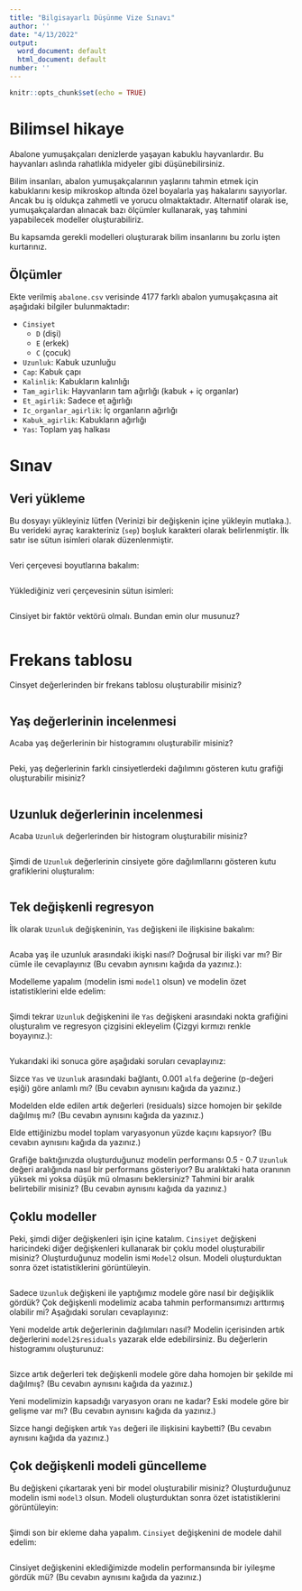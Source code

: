 ```yaml
---
title: "Bilgisayarlı Düşünme Vize Sınavı"
author: ''
date: "4/13/2022"
output:
  word_document: default
  html_document: default
number: ''
---
```


```r
knitr::opts_chunk$set(echo = TRUE)
```

# Bilimsel hikaye

Abalone yumuşakçaları denizlerde yaşayan kabuklu hayvanlardır. Bu hayvanları aslında rahatlıkla midyeler gibi düşünebilirsiniz.

Bilim insanları, abalon yumuşakçalarının yaşlarını tahmin etmek için kabuklarını kesip mikroskop altında özel boyalarla yaş hakalarını sayıyorlar. Ancak bu iş oldukça zahmetli ve yorucu olmaktaktadır. Alternatif olarak ise, yumuşakçalardan alınacak bazı ölçümler kullanarak, yaş tahmini yapabilecek modeller oluşturabiliriz.

Bu kapsamda gerekli modelleri oluşturarak bilim insanlarını bu zorlu işten kurtarınız.

## Ölçümler

Ekte verilmiş `abalone.csv` verisinde 4177 farklı abalon yumuşakçasına ait aşağıdaki bilgiler bulunmaktadır:

+ `Cinsiyet`
  + `D` (dişi)
  + `E` (erkek)
  + `C` (çocuk)
+ `Uzunluk`: Kabuk uzunluğu
+ `Cap`: Kabuk çapı
+ `Kalinlik`: Kabukların kalınlığı
+ `Tam_agirlik`: Hayvanların tam ağırlığı (kabuk + iç organlar)
+ `Et_agirlik`: Sadece et ağırlığı
+ `Ic_organlar_agirlik`: İç organların ağırlığı
+ `Kabuk_agirlik`: Kabukların ağırlığı
+ `Yas`: Toplam yaş halkası

# Sınav

## Veri yükleme 

Bu dosyayı yükleyiniz lütfen (Verinizi bir değişkenin içine yükleyin mutlaka.). Bu verideki ayraç karakteriniz (`sep`) boşluk karakteri olarak belirlenmiştir. İlk satır ise sütun isimleri olarak düzenlenmiştir.

```r

```

Veri çerçevesi boyutlarına bakalım:

```r

```

Yüklediğiniz veri çerçevesinin sütun isimleri:

```r

```

Cinsiyet bir faktör vektörü olmalı. Bundan emin olur musunuz?

```r

```

# Frekans tablosu

Cinsyet değerlerinden bir frekans tablosu oluşturabilir misiniz?

```r

```

## Yaş değerlerinin incelenmesi

Acaba yaş değerlerinin bir histogramını oluşturabilir misiniz?

```r

```

Peki, yaş değerlerinin farklı cinsiyetlerdeki dağılımını gösteren kutu grafiği oluşturabilir misiniz?

```r

```

## Uzunluk değerlerinin incelenmesi

Acaba `Uzunluk` değerlerinden bir histogram oluşturabilir misiniz?

```r

```

Şimdi de `Uzunluk` değerlerinin cinsiyete göre dağılımllarını gösteren kutu grafiklerini oluşturalım:

```r

```

## Tek değişkenli regresyon

İlk olarak `Uzunluk` değişkeninin, `Yas` değişkeni ile ilişkisine bakalım:

```r

```
Acaba yaş ile uzunluk arasındaki ikişki nasıl? Doğrusal bir ilişki var mı? Bir cümle ile cevaplayınız (Bu cevabın aynısını kağıda da yazınız.):

>
>
>

Modelleme yapalım (modelin ismi `model1` olsun) ve modelin özet istatistiklerini elde edelim:

```r

```

Şimdi tekrar `Uzunluk` değişkenini ile `Yas` değişkeni arasındaki nokta grafiğini oluşturalım ve regresyon çizgisini ekleyelim (Çizgyi kırmızı renkle boyayınız.):

```r

```
Yukarıdaki iki sonuca göre aşağıdaki soruları cevaplayınız:

Sizce `Yas` ve `Uzunluk` arasındaki bağlantı, 0.001 `alfa` değerine (p-değeri eşiği) göre anlamlı mı? (Bu cevabın aynısını kağıda da yazınız.)

>
>
>

Modelden elde edilen artık değerleri (residuals) sizce homojen bir şekilde dağılmış mı? (Bu cevabın aynısını kağıda da yazınız.)

> 
>
>

Elde ettiğinizbu model toplam varyasyonun yüzde kaçını kapsıyor? (Bu cevabın aynısını kağıda da yazınız.)

>
>
>

Grafiğe baktığınızda oluşturduğunuz modelin performansı 0.5 - 0.7 `Uzunluk` değeri aralığında nasıl bir performans gösteriyor? Bu aralıktaki hata oranının yüksek mi yoksa düşük mü olmasını beklersiniz?
Tahmini bir aralık belirtebilir misiniz? (Bu cevabın aynısını kağıda da yazınız.)

> 
>
>
>

## Çoklu modeller

Peki, şimdi diğer değişkenleri işin içine katalım. `Cinsiyet` değişkeni haricindeki diğer değişkenleri kullanarak bir çoklu model oluşturabilir misiniz? Oluşturduğunuz modelin ismi `Model2` olsun. Modeli oluşturduktan sonra özet istatistiklerini görüntüleyin.

```r

```

Sadece `Uzunluk` değişkeni ile yaptığımız modele göre nasıl bir değişiklik gördük? Çok değişkenli modelimiz acaba tahmin performansımızı arttırmış olabilir mi? Aşağıdaki soruları cevaplayınız:

Yeni modelde artık değerlerinin dağılımıları nasıl? Modelin içerisinden artık değerlerini `model2$residuals` yazarak elde edebilirsiniz. Bu değerlerin histogramını oluşturunuz:

```r

```

Sizce artık değerleri tek değişkenli modele göre daha homojen bir şekilde mi dağılmış? (Bu cevabın aynısını kağıda da yazınız.)

> 
>
>

Yeni modelimizin kapsadığı varyasyon oranı ne kadar? Eski modele göre bir gelişme var mı? (Bu cevabın aynısını kağıda da yazınız.)

>
>
>

Sizce hangi değişken artık `Yas` değeri ile ilişkisini kaybetti? (Bu cevabın aynısını kağıda da yazınız.)

>
>
>

## Çok değişkenli modeli güncelleme

Bu değişkeni çıkartarak yeni bir model oluşturabilir misiniz? Oluşturduğunuz modelin ismi `model3` olsun. Modeli oluşturduktan sonra özet istatistiklerini görüntüleyin:

```r

```

Şimdi son bir ekleme daha yapalım. `Cinsiyet` değişkenini de modele dahil edelim:

```r

```

Cinsiyet değişkenini eklediğimizde modelin performansında bir iyileşme gördük mü? (Bu cevabın aynısını kağıda da yazınız.)

>
>
>